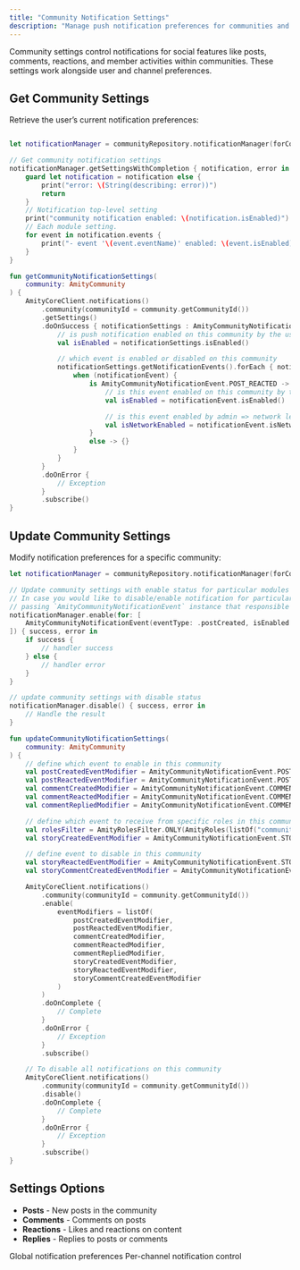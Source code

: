 ```yaml
---
title: "Community Notification Settings"
description: "Manage push notification preferences for communities and social features"
---
```



Community settings control notifications for social features like posts, comments, reactions, and member activities within communities. These settings work alongside user and channel preferences.

## Get Community Settings
Retrieve the user’s current notification preferences:
<CodeGroup>

```swift iOS

let notificationManager = communityRepository.notificationManager(forCommunityId: "<community-id>")

// Get community notification settings
notificationManager.getSettingsWithCompletion { notification, error in
    guard let notification = notification else {
        print("error: \(String(describing: error))")
        return
    }
    // Notification top-level setting
    print("community notification enabled: \(notification.isEnabled)")
    // Each module setting.
    for event in notification.events {
        print("- event '\(event.eventName)' enabled: \(event.isEnabled)")
    }
}
```

```kotlin Android
fun getCommunityNotificationSettings(
    community: AmityCommunity
) {
    AmityCoreClient.notifications()
        .community(communityId = community.getCommunityId())
        .getSettings()
        .doOnSuccess { notificationSettings : AmityCommunityNotificationSettings ->
            // is push notification enabled on this community by the user
            val isEnabled = notificationSettings.isEnabled()

            // which event is enabled or disabled on this community
            notificationSettings.getNotificationEvents().forEach { notificationEvent ->
                when (notificationEvent) {
                    is AmityCommunityNotificationEvent.POST_REACTED -> {
                        // is this event enabled on this community by the user
                        val isEnabled = notificationEvent.isEnabled()

                        // is this event enabled by admin => network level, config from admin console
                        val isNetworkEnabled = notificationEvent.isNetworkEnabled()
                    }
                    else -> {}
                }
            }
        }
        .doOnError {
            // Exception
        }
        .subscribe()
}
```
</CodeGroup>

## Update Community Settings
Modify notification preferences for a specific community:
<CodeGroup>

```swift iOS
let notificationManager = communityRepository.notificationManager(forCommunityId: "<community-id>")

// Update community settings with enable status for particular modules
// In case you would like to disable/enable notification for particular modules,
// passing `AmityCommunityNotificationEvent` instance that responsible for event settings.
notificationManager.enable(for: [
    AmityCommunityNotificationEvent(eventType: .postCreated, isEnabled: false, roleFilter: nil)
]) { success, error in
    if success {
        // handler success
    } else {
        // handler error
    }
}

// update community settings with disable status
notificationManager.disable() { success, error in
    // Handle the result
}
```

```kotlin Android
fun updateCommunityNotificationSettings(
    community: AmityCommunity
) {
    // define which event to enable in this community
    val postCreatedEventModifier = AmityCommunityNotificationEvent.POST_CREATED.enable()
    val postReactedEventModifier = AmityCommunityNotificationEvent.POST_REACTED.enable()
    val commentCreatedModifier = AmityCommunityNotificationEvent.COMMENT_CREATED.enable()
    val commentReactedModifier = AmityCommunityNotificationEvent.COMMENT_REACTED.enable()
    val commentRepliedModifier = AmityCommunityNotificationEvent.COMMENT_REPLIED.enable()

    // define which event to receive from specific roles in this community
    val rolesFilter = AmityRolesFilter.ONLY(AmityRoles(listOf("community-moderator")))
    val storyCreatedEventModifier = AmityCommunityNotificationEvent.STORY_CREATED.enable(rolesFilter)

    // define event to disable in this community
    val storyReactedEventModifier = AmityCommunityNotificationEvent.STORY_REACTED.disable()
    val storyCommentCreatedEventModifier = AmityCommunityNotificationEvent.STORY_COMMENT_CREATED.disable()

    AmityCoreClient.notifications()
        .community(communityId = community.getCommunityId())
        .enable(
            eventModifiers = listOf(
                postCreatedEventModifier,
                postReactedEventModifier,
                commentCreatedModifier,
                commentReactedModifier,
                commentRepliedModifier,
                storyCreatedEventModifier,
                storyReactedEventModifier,
                storyCommentCreatedEventModifier
            )
        )
        .doOnComplete {
            // Complete
        }
        .doOnError {
            // Exception
        }
        .subscribe()

    // To disable all notifications on this community
    AmityCoreClient.notifications()
        .community(communityId = community.getCommunityId())
        .disable()
        .doOnComplete {
            // Complete
        }
        .doOnError {
            // Exception
        }
        .subscribe()
}
```
</CodeGroup>

## Settings Options

- **Posts** - New posts in the community
- **Comments** - Comments on posts
- **Reactions** - Likes and reactions on content
- **Replies** - Replies to posts or comments

<CardGroup cols={2}>
  <Card title="User Settings" href="./user-settings">
    Global notification preferences
  </Card>
  <Card title="Channel Settings" href="./channel-settings">
    Per-channel notification control
  </Card>
</CardGroup>

